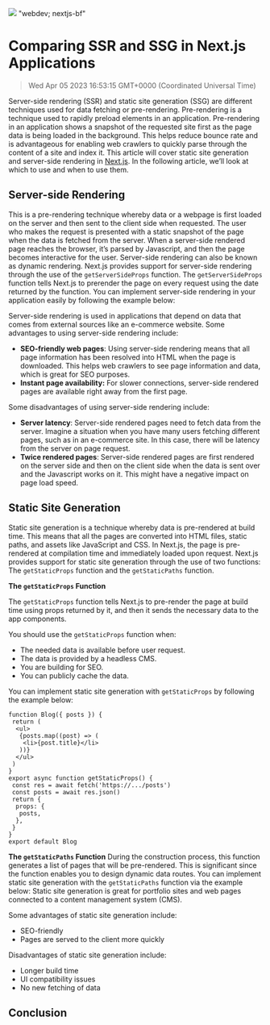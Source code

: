 ![](https://uploads-ssl.webflow.com/6143afec68f555387049efb3/63dd6770cf7b3c61494fa4dd_ssrandssg_2df9dc6c5516f6c9025c09726c5e8209_2000.jpeg)
"webdev; nextjs-bf"
# Comparing SSR and SSG in Next.js Applications
> Wed Apr 05 2023 16:53:15 GMT+0000 (Coordinated Universal Time)

Server-side rendering (SSR) and static site generation (SSG) are different techniques used for data fetching or pre-rendering. Pre-rendering is a technique used to rapidly preload elements in an application.
Pre-rendering in an application shows a snapshot of the requested site first as the page data is being loaded in the background. This helps reduce bounce rate and is advantageous for enabling web crawlers to quickly parse through the content of a site and index it.
This article will cover static site generation and server-side rendering in <a href="https://nextjs.org/" target="_blank" rel="noopener noreferrer">Next.js</a>. In the following article, we’ll look at which to use and when to use them.

## Server-side Rendering
This is a pre-rendering technique whereby data or a webpage is first loaded on the server and then sent to the client side when requested. The user who makes the request is presented with a static snapshot of the page when the data is fetched from the server. When a server-side rendered page reaches the browser, it’s parsed by Javascript, and then the page becomes interactive for the user. Server-side rendering can also be known as dynamic rendering.
Next.js provides support for server-side rendering through the use of the ```getServerSideProps``` function. The ```getServerSideProps``` function tells Next.js to prerender the page on every request using the date returned by the function.
You can implement server-side rendering in your application easily by following the example below:

Server-side rendering is used in applications that depend on data that comes from external sources like an e-commerce website.
Some advantages to using server-side rendering include:
- **SEO-friendly web pages**: Using server-side rendering means that all page information has been resolved into HTML when the page is downloaded. This helps web crawlers to see page information and data, which is great for SEO purposes.
- **Instant page availability:** For slower connections, server-side rendered pages are available right away from the first page.

Some disadvantages of using server-side rendering include:
- **Server latency**: Server-side rendered pages need to fetch data from the server. Imagine a situation when you have many users fetching different pages, such as in an e-commerce site. In this case, there will be latency from the server on page request.
- **Twice rendered pages**: Server-side rendered pages are first rendered on the server side and then on the client side when the data is sent over and the Javascript works on it. This might have a negative impact on page load speed.

## Static Site Generation
Static site generation is a technique whereby data is pre-rendered at build time. This means that all the pages are converted into HTML files, static paths, and assets like JavaScript and CSS. In Next.js, the page is pre-rendered at compilation time and immediately loaded upon request.
Next.js provides support for static site generation through the use of two functions: The ```getStaticProps``` function and the ```getStaticPaths``` function.

**The ```getStaticProps``` Function**

The ```getStaticProps``` function tells Next.js to pre-render the page at build time using props returned by it, and then it sends the necessary data to the app components.

You should use the ```getStaticProps``` function when:
- The needed data is available before user request.
- The data is provided by a headless CMS.
- You are building for SEO.
- You can publicly cache the data.

You can implement static site generation with ```getStaticProps``` by following the example below:
```
function Blog({ posts }) {
 return (
  <ul>
   {posts.map((post) => (
    <li>{post.title}</li>
   ))}
  </ul>
 )
}
export async function getStaticProps() {
 const res = await fetch('https://.../posts')
 const posts = await res.json()
 return {
  props: {
   posts,
  },
 }
}
export default Blog
```
**The ```getStaticPaths``` Function**
During the construction process, this function generates a list of pages that will be pre-rendered. This is significant since the function enables you to design dynamic data routes.
You can implement static site generation with the ```getStaticPaths``` function via the example below:
Static site generation is great for portfolio sites and web pages connected to a content management system (CMS).

Some advantages of static site generation include:
- SEO-friendly
- Pages are served to the client more quickly

Disadvantages of static site generation include:
- Longer build time
- UI compatibility issues
- No new fetching of data

## Conclusion

